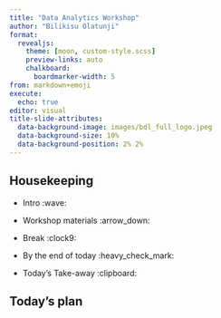 ```yaml
---
title: "Data Analytics Workshop"
author: "Bilikisu Olatunji"
format: 
  revealjs:
    theme: [moon, custom-style.scss]
    preview-links: auto
    chalkboard: 
      boardmarker-width: 5
from: markdown+emoji
execute:
  echo: true
editor: visual
title-slide-attributes: 
  data-background-image: images/bdl_full_logo.jpeg
  data-background-size: 10%
  data-background-position: 2% 2%
---
```


## Housekeeping

::: incremental
-   Intro :wave:

-   Workshop materials :arrow_down:

-   Break :clock9:

-   By the end of today :heavy_check_mark:

-   Today's Take-away :clipboard:
:::

## Today's plan

<br/>
